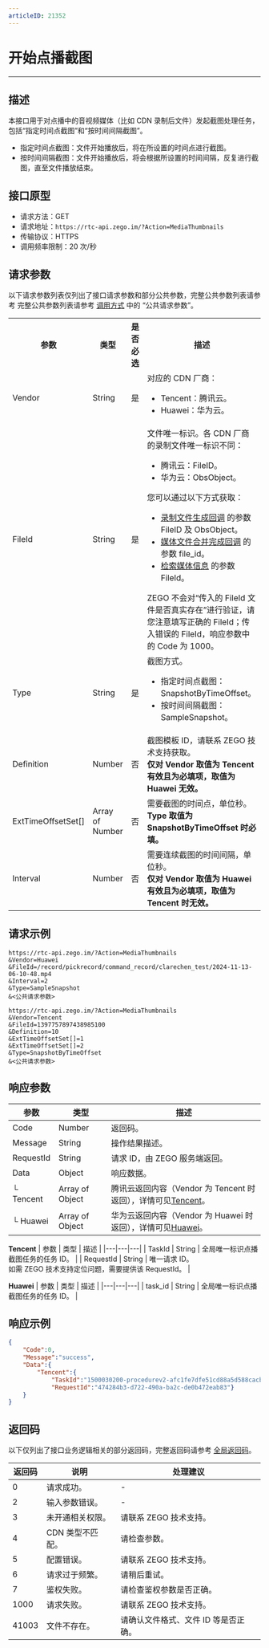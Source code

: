 ```yaml
---
articleID: 21352
---
```



# 开始点播截图

- - -


## 描述

本接口用于对点播中的音视频媒体（比如 CDN 录制后文件）发起截图处理任务，包括“指定时间点截图”和“按时间间隔截图”。
- 指定时间点截图：文件开始播放后，将在所设置的时间点进行截图。
- 按时间间隔截图：文件开始播放后，将会根据所设置的时间间隔，反复进行截图，直至文件播放结束。

## 接口原型

- 请求方法：GET
- 请求地址：`https://rtc-api.zego.im/?Action=MediaThumbnails`
- 传输协议：HTTPS
- 调用频率限制：20 次/秒

## 请求参数

以下请求参数列表仅列出了接口请求参数和部分公共参数，完整公共参数列表请参考 完整公共参数列表请参考 [调用方式](./../accessing-server-apis.mdx#公共请求参数) 中的 “公共请求参数”。

<table>
  
<tbody><tr>
<th>参数</th>
<th>类型</th>
<th>是否必选</th>
<th>描述</th>
</tr>
<tr>
<td>Vendor</td>
<td>String</td>
<td>是</td>
<td>对应的 CDN 厂商：<br/><ul><li>Tencent：腾讯云。</li><li>Huawei：华为云。</li></ul></td>
</tr>
<tr>
<td>FileId</td>
<td>String</td>
<td>是</td>
<td>
文件唯一标识。各 CDN 厂商的录制文件唯一标识不同：<br/>
<ul>
<li>腾讯云：FileID。</li><li>华为云：ObsObject。</li>
</ul>
您可以通过以下方式获取：
<ul>
<li><a href="!Callback/Record_File_Create_Callback" target="blank">录制文件生成回调</a> 的参数 FileID 及 ObsObject。</li>
<li><a href="!Callback/compose" target="blank">媒体文件合并完成回调</a> 的参数 file_id。</li>
<li><a href="!Media_File/SearchMedia" target="blank">检索媒体信息</a> 的参数 FileId。</li>
</ul>

<Warning title="注意">
ZEGO 不会对“传入的 FileId 文件是否真实存在”进行验证，请您注意填写正确的 FileId；传入错误的 FileId，响应参数中的 Code 为 1000。
</Warning>

</td>
</tr>
<tr>
<td>Type</td>
<td>String</td>
<td>是</td>
<td>
截图方式。
<ul>
<li>指定时间点截图：SnapshotByTimeOffset。</li><li>按时间间隔截图：SampleSnapshot。</li>
</ul>
</td>
</tr>
<tr>
<td>Definition</td>
<td>Number</td>
<td>否</td>
<td>截图模板 ID，请联系 ZEGO 技术支持获取。<br/><b>仅对 Vendor 取值为 Tencent 有效且为必填项，取值为 Huawei 无效。</b><br/></td>
</tr>
<tr>
<td>ExtTimeOffsetSet[]</td>
<td>Array of Number</td>
<td>否</td>
<td>需要截图的时间点，单位秒。<br/><b>Type 取值为 SnapshotByTimeOffset 时必填。</b><br/></td>
</tr>
<tr>
<td>Interval</td>
<td>Number</td>
<td>否</td>
<td>需要连续截图的时间间隔，单位秒。<br/><b>仅对 Vendor 取值为 Huawei 有效且为必填项，取值为 Tencent 时无效。</b><br/></td>
</tr>
</tbody></table>


## 请求示例
```
https://rtc-api.zego.im/?Action=MediaThumbnails
&Vendor=Huawei
&FileId=/record/pickrecord/command_record/clarechen_test/2024-11-13-06-10-48.mp4
&Interval=2
&Type=SampleSnapshot
&<公共请求参数>

https://rtc-api.zego.im/?Action=MediaThumbnails
&Vendor=Tencent
&FileId=1397757897438985100
&Definition=10
&ExtTimeOffsetSet[]=1
&ExtTimeOffsetSet[]=2
&Type=SnapshotByTimeOffset
&<公共请求参数>
```

## 响应参数

| 参数 | 类型 | 描述 |
|---|---|---|
| Code | Number | 返回码。 |
| Message | String | 操作结果描述。 |
| RequestId | String | 请求 ID，由 ZEGO 服务端返回。 |
| Data | Object | 响应数据。 |
| └ Tencent | Array of Object | 腾讯云返回内容（Vendor 为 Tencent 时返回），详情可见[Tencent](#tencent)。 |
| └ Huawei | Array of Object | 华为云返回内容（Vendor 为 Huawei 时返回），详情可见[Huawei](#huawei)。 |

<a id="tencent"></a>
**Tencent**
| 参数 | 类型 | 描述 |
|---|---|---|
| TaskId | String | 全局唯一标识点播截图任务的任务 ID。 |
| RequestId | String | 唯一请求 ID。<br/>如需 ZEGO 技术支持定位问题，需要提供该 RequestId。 |

<a id="huawei"></a>
**Huawei**
| 参数 | 类型 | 描述 |
|---|---|---|
| task_id | String | 全局唯一标识点播截图任务的任务 ID。 |



## 响应示例

```json
{
    "Code":0,
    "Message":"success",
    "Data":{
        "Tencent":{
            "TaskId":"1500030200-procedurev2-afc1fe7dfe51cd88a5d588cacba53393tt0",
            "RequestId":"474284b3-d722-490a-ba2c-de0b472eab83"}
    }
}
```

## 返回码

以下仅列出了接口业务逻辑相关的部分返回码，完整返回码请参考 [全局返回码](!global_return_code)。

|返回码|说明|处理建议|
|-----|------|-----|
| 0 | 请求成功。 |-|
| 2 | 输入参数错误。 |-|
| 3 | 未开通相关权限。 | 请联系 ZEGO 技术支持。|
| 4 | CDN 类型不匹配。 | 请检查参数。|
| 5 | 配置错误。 | 请联系 ZEGO 技术支持。|
| 6 | 请求过于频繁。 | 请稍后重试。|
| 7 | 鉴权失败。 | 请检查鉴权参数是否正确。|
| 1000  | 请求失败。 | 请联系 ZEGO 技术支持。|
| 41003  | 文件不存在。 | 请确认文件格式、文件 ID 等是否正确。|

